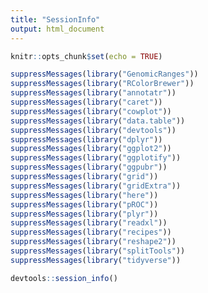 ```yaml
---
title: "SessionInfo"
output: html_document
---
```


```r
knitr::opts_chunk$set(echo = TRUE)
```


```r
suppressMessages(library("GenomicRanges"))
suppressMessages(library("RColorBrewer"))
suppressMessages(library("annotatr"))
suppressMessages(library("caret"))
suppressMessages(library("cowplot"))
suppressMessages(library("data.table"))
suppressMessages(library("devtools"))
suppressMessages(library("dplyr"))
suppressMessages(library("ggplot2"))
suppressMessages(library("ggplotify"))
suppressMessages(library("ggpubr"))
suppressMessages(library("grid"))
suppressMessages(library("gridExtra"))
suppressMessages(library("here"))
suppressMessages(library("pROC"))
suppressMessages(library("plyr"))
suppressMessages(library("readxl"))
suppressMessages(library("recipes"))
suppressMessages(library("reshape2"))
suppressMessages(library("splitTools"))
suppressMessages(library("tidyverse"))
```

```r
devtools::session_info()
```
